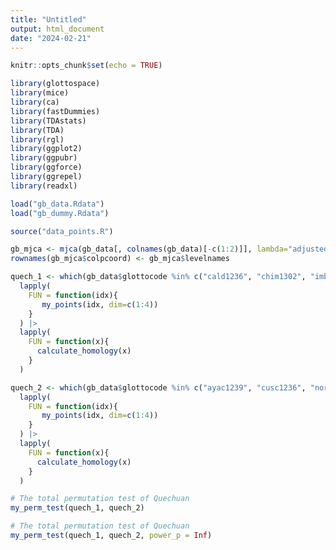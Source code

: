 ```yaml
---
title: "Untitled"
output: html_document
date: "2024-02-21"
---
```


```r
knitr::opts_chunk$set(echo = TRUE)
```

```r
library(glottospace)
library(mice)
library(ca)
library(fastDummies)
library(TDAstats)
library(TDA)
library(rgl)
library(ggplot2)
library(ggpubr)
library(ggforce)
library(ggrepel)
library(readxl)
```

```r
load("gb_data.Rdata")
load("gb_dummy.Rdata")
```

```r
source("data_points.R")
```

```r
gb_mjca <- mjca(gb_data[, colnames(gb_data)[-c(1:2)]], lambda="adjusted") # "Burt", "adjusted", "indicator"
rownames(gb_mjca$colpcoord) <- gb_mjca$levelnames
```

```r
quech_1 <- which(gb_data$glottocode %in% c("cald1236", "chim1302", "imba1240")) |>
  lapply(
    FUN = function(idx){
       my_points(idx, dim=c(1:4))
    }
  ) |>
  lapply(
    FUN = function(x){
      calculate_homology(x)
    }
  )
```

```r
quech_2 <- which(gb_data$glottocode %in% c("ayac1239", "cusc1236", "nort2980", "sanm1289", "hual1241")) |>
  lapply(
    FUN = function(idx){
       my_points(idx, dim=c(1:4))
    }
  ) |>
  lapply(
    FUN = function(x){
      calculate_homology(x)
    }
  )
```


```r
# The total permutation test of Quechuan
my_perm_test(quech_1, quech_2)
```

```r
# The total permutation test of Quechuan
my_perm_test(quech_1, quech_2, power_p = Inf)
```










